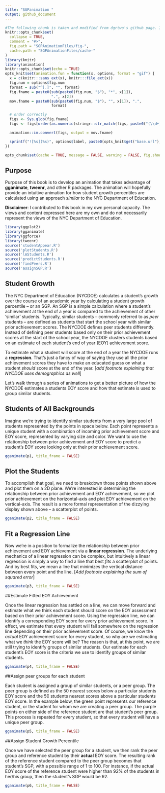 ```yaml
---
title: "SGPanimation "
output: github_document
---
```


```r

#The following chunk is taken and modified from dgrtwo's github page. It makes is possible for GIFs to render on a github page
knitr::opts_chunk$set(
  collapse = TRUE,
  comment = "#>",
  fig.path = "SGPAnimationFiles/fig-",
  cache.path = "SGPAnimationFiles/cache-"
)
library(knitr)
library(animation)
knitr::opts_chunk$set(echo = TRUE)
opts_knit$set(animation.fun = function(x, options, format = "gif") {
  x = c(knitr:::sans_ext(x), knitr:::file_ext(x))
  fig.num = options$fig.num
  format = sub("^[.]", "", format)
  fig.fname = paste0(sub(paste0(fig.num, "$"), "*", x[1]), 
                     ".", x[2])
  mov.fname = paste0(sub(paste0(fig.num, "$"), "", x[1]), ".", 
                     format)

  # order correctly
  figs <- Sys.glob(fig.fname)
  figs <- figs[order(as.numeric(stringr::str_match(figs, paste0("(\\d+)\\.", x[2]))[, 2]))]

  animation::im.convert(figs, output = mov.fname)

  sprintf("![%s](%s)", options$label, paste0(opts_knit$get("base.url"), mov.fname))
})

opts_chunk$set(cache = TRUE, message = FALSE, warning = FALSE, fig.show = "animate")
```

## Purpose
Purpose of this book is to develop an animation that takes advantage of **gganimate**, **tweenr**, and other R packages. The animation will hopefully provide an intuitive animation for how student growth percentiles are calculated using an approach *similar* to the NYC Department of Education.

**Disclaimer**: I contributed to this book in my own personal capacity. The views and content expressed here are my own and do not necessarily represent the views of the NYC Department of Education. 

```r
library(ggplot2)
library(gganimate)
library(ggforce)
library(tweenr)
source('studentAppear.R')
source('plotStudents.R')
source('lmStudents.R')
source('predictStudents.R')
source('findPeers.R')
source('assignSGP.R')
```

## Student Growth

The NYC Department of Education (NYCDOE) calculates a student's growth over the course of an academic year by calculating a student growth percentile -- or an SGP. An SGP is a simple calculation where a student's achievement at the end of a year is compared to the achievement of other 'similar' students. Typically, similar students -- commonly referred to as *peer* students -- are defined as students that start the school year with similar prior achievement scores. The NYCDOE defines peer students differently. Instead of defining peer students based only on their prior achievement scores at the start of the school year, the NYCDOE clusters students based on an estimate of each student's end of year (EOY)
achievement score. 

To estimate what a student will score at the end of a year the NYCDOE runs a **regression**. That's just a fancy of way of saying they use all the prior achievement scores they have to make an educated guess on what a student *should* score at the end of the year. [*add footnote explaining that NYCDOE uses demographics as well*]

Let's walk through a series of animations to get a better picture of how the NYCDOE estimates a students EOY score and how that estimate is used to group similar students.

## Students of All Backgrounds

Imagine we're trying to identify similar students from a very large pool of students represented by the points in space below. Each point represents a unique student with a combination of incoming prior achievement score and EOY score, represented by varying size and color. We want to use the relationship between prior achievement and EOY score to predict a student's EOY score looking only at their prior achievement score.

```r

gganimate(p1, title_frame = FALSE)

```

## Plot the Students

To accomplish that goal, we need to breakdown those points shown above and plot them on a 2D plane. We're interested in determining the relationship between prior achievement and EOY achievement, so we plot prior achievement on the horizontal-axis and plot EOY achievement on the vertical-axis. The result is a more formal representation of the dizzying display shown above -- a scatterplot of points.

```r

gganimate(p2, title_frame = FALSE)

```

## Fit a Regression Line

Now we're in a position to formalize the relationship between prior achievement and EOY achievement via a **linear regression**. The underlying mechanics of a linear regression can be complex, but intuitively a linear regression is simply a way to find a line that best *fits* a scatterplot of points. And by best fits, we mean a line that minimizes the vertical distance between every point and the line. [*Add footnote explaining the sum of squared error*]

```r

gganimate(p3, title_frame = FALSE)

```

##Estimate Fitted EOY Achievement

Once the linear regression has settled on a line, we can move forward and estimate what we think each student should score on the EOY assessment based on their prior achievement score. Using the regression line, we can identify a corresponding EOY score for every prior achievement score. In effect, we estimate that every student will fall somewhere on the regression line depending on their prior achievement score. Of course, we know the *actual* EOY achievement score for every student, so why are we estimating what we *think* the EOY score will be? The reason is that, at this point, we are still trying to identify groups of similar students. Our estimate for each student's EOY score is the criteria we use to identify groups of similar students.

```r

gganimate(p4, title_frame = FALSE)

```

##Assign peer groups for each student

Each student is assigned a group of similar students, or a peer group. The peer group is defined as the 50 nearest scores below a particular students EOY score and the 50 students nearest scores above a particular students EOY score. In the example below, the green point represents our reference student, or the student for whom we are creating a peer group. The purple points on either side of the reference student are that student's peer group. This process is repeated for every student, so that every student will have a unique peer group.

```r

gganimate(p5, title_frame = FALSE)

```

##Assign Student Growth Percentile

Once we have selected the peer group for a student, we then rank the peer group and reference student by their **actual** EOY score. The resulting rank of the reference student compared to the peer group becomes that student's SGP, with a possible range of 1 to 100. For instance, if the actual EOY score of the reference student were higher than 92% of the students in her/his group, then the student’s SGP would be 92.

```r

gganimate(p6, title_frame = FALSE)

```


